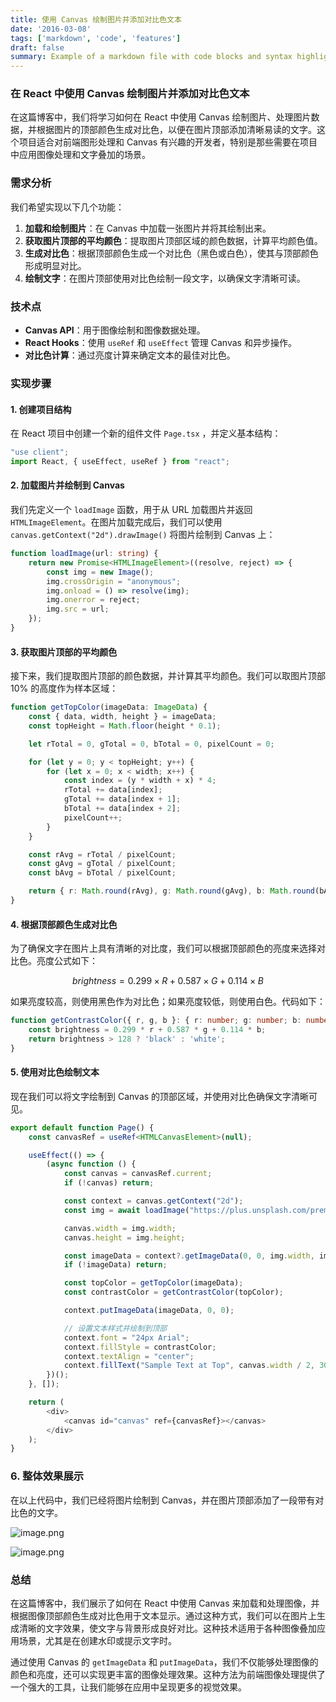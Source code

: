 ```yaml
---
title: 使用 Canvas 绘制图片并添加对比色文本
date: '2016-03-08'
tags: ['markdown', 'code', 'features']
draft: false
summary: Example of a markdown file with code blocks and syntax highlighting
---
```

### 在 React 中使用 Canvas 绘制图片并添加对比色文本

在这篇博客中，我们将学习如何在 React 中使用 Canvas 绘制图片、处理图片数据，并根据图片的顶部颜色生成对比色，以便在图片顶部添加清晰易读的文字。这个项目适合对前端图形处理和 Canvas 有兴趣的开发者，特别是那些需要在项目中应用图像处理和文字叠加的场景。

### 需求分析

我们希望实现以下几个功能：

1.  **加载和绘制图片**：在 Canvas 中加载一张图片并将其绘制出来。
2.  **获取图片顶部的平均颜色**：提取图片顶部区域的颜色数据，计算平均颜色值。
3.  **生成对比色**：根据顶部颜色生成一个对比色（黑色或白色），使其与顶部颜色形成明显对比。
4.  **绘制文字**：在图片顶部使用对比色绘制一段文字，以确保文字清晰可读。

### 技术点

*   **Canvas API**：用于图像绘制和图像数据处理。
*   **React Hooks**：使用 `useRef` 和 `useEffect` 管理 Canvas 和异步操作。
*   **对比色计算**：通过亮度计算来确定文本的最佳对比色。

### 实现步骤

#### 1. 创建项目结构

在 React 项目中创建一个新的组件文件 `Page.tsx`  ，并定义基本结构：

```typescript
"use client";
import React, { useEffect, useRef } from "react";
```

#### 2. 加载图片并绘制到 Canvas

我们先定义一个 `loadImage` 函数，用于从 URL 加载图片并返回 `HTMLImageElement`。在图片加载完成后，我们可以使用 `canvas.getContext("2d").drawImage()` 将图片绘制到 Canvas 上：

```typescript
function loadImage(url: string) {
    return new Promise<HTMLImageElement>((resolve, reject) => {
        const img = new Image();
        img.crossOrigin = "anonymous";
        img.onload = () => resolve(img);
        img.onerror = reject;
        img.src = url;
    });
}
```

#### 3. 获取图片顶部的平均颜色

接下来，我们提取图片顶部的颜色数据，并计算其平均颜色。我们可以取图片顶部 10% 的高度作为样本区域：

```typescript
function getTopColor(imageData: ImageData) {
    const { data, width, height } = imageData;
    const topHeight = Math.floor(height * 0.1);

    let rTotal = 0, gTotal = 0, bTotal = 0, pixelCount = 0;

    for (let y = 0; y < topHeight; y++) {
        for (let x = 0; x < width; x++) {
            const index = (y * width + x) * 4;
            rTotal += data[index];
            gTotal += data[index + 1];
            bTotal += data[index + 2];
            pixelCount++;
        }
    }

    const rAvg = rTotal / pixelCount;
    const gAvg = gTotal / pixelCount;
    const bAvg = bTotal / pixelCount;

    return { r: Math.round(rAvg), g: Math.round(gAvg), b: Math.round(bAvg) };
}
```

#### 4. 根据顶部颜色生成对比色

为了确保文字在图片上具有清晰的对比度，我们可以根据顶部颜色的亮度来选择对比色。亮度公式如下：

$$ brightness  = 0.299 \times R + 0.587 \times G + 0.114 \times B $$


如果亮度较高，则使用黑色作为对比色；如果亮度较低，则使用白色。代码如下：

```typescript
function getContrastColor({ r, g, b }: { r: number; g: number; b: number }) {
    const brightness = 0.299 * r + 0.587 * g + 0.114 * b;
    return brightness > 128 ? 'black' : 'white';
}
```

#### 5. 使用对比色绘制文本

现在我们可以将文字绘制到 Canvas 的顶部区域，并使用对比色确保文字清晰可见。

```typescript
export default function Page() {
    const canvasRef = useRef<HTMLCanvasElement>(null);

    useEffect(() => {
        (async function () {
            const canvas = canvasRef.current;
            if (!canvas) return;

            const context = canvas.getContext("2d");
            const img = await loadImage("https://plus.unsplash.com/premium_photo-1664474619075-644dd191935f?w=800&auto=format&fit=crop&q=60&ixlib=rb-4.0.3&ixid=M3wxMjA3fDB8MHxzZWFyY2h8MXx8aW1hZ2V8ZW58MHx8MHx8fDA%3D");

            canvas.width = img.width;
            canvas.height = img.height;

            const imageData = context?.getImageData(0, 0, img.width, img.height);
            if (!imageData) return;

            const topColor = getTopColor(imageData);
            const contrastColor = getContrastColor(topColor);

            context.putImageData(imageData, 0, 0);

            // 设置文本样式并绘制到顶部
            context.font = "24px Arial";
            context.fillStyle = contrastColor;
            context.textAlign = "center";
            context.fillText("Sample Text at Top", canvas.width / 2, 30);
        })();
    }, []);

    return (
        <div>
            <canvas id="canvas" ref={canvasRef}></canvas>
        </div>
    );
}
```

### 6. 整体效果展示

在以上代码中，我们已经将图片绘制到 Canvas，并在图片顶部添加了一段带有对比色的文字。

![image.png](https://p0-xtjj-private.juejin.cn/tos-cn-i-73owjymdk6/04f3dbca16604743851f746364d2ad1e~tplv-73owjymdk6-jj-mark-v1:0:0:0:0:5o6Y6YeR5oqA5pyv56S-5Yy6IEAgcHp6eg==:q75.awebp?policy=eyJ2bSI6MywidWlkIjoiMTM4MDY0MjMzNjAyNjgxMyJ9&rk3s=f64ab15b&x-orig-authkey=f32326d3454f2ac7e96d3d06cdbb035152127018&x-orig-expires=1734227728&x-orig-sign=9kaHDN838ZNoC4m8ZMsnsiRj8mI%3D)

![image.png](https://p0-xtjj-private.juejin.cn/tos-cn-i-73owjymdk6/1a302f1a77304c6e93b317e31a2c2b2d~tplv-73owjymdk6-jj-mark-v1:0:0:0:0:5o6Y6YeR5oqA5pyv56S-5Yy6IEAgcHp6eg==:q75.awebp?policy=eyJ2bSI6MywidWlkIjoiMTM4MDY0MjMzNjAyNjgxMyJ9&rk3s=f64ab15b&x-orig-authkey=f32326d3454f2ac7e96d3d06cdbb035152127018&x-orig-expires=1734227728&x-orig-sign=8NuyTjfJMUAS%2FYCNDzBAGMG4%2Frw%3D)

### 总结

在这篇博客中，我们展示了如何在 React 中使用 Canvas 来加载和处理图像，并根据图像顶部颜色生成对比色用于文本显示。通过这种方式，我们可以在图片上生成清晰的文字效果，使文字与背景形成良好对比。这种技术适用于各种图像叠加应用场景，尤其是在创建水印或提示文字时。

通过使用 Canvas 的 `getImageData` 和 `putImageData`，我们不仅能够处理图像的颜色和亮度，还可以实现更丰富的图像处理效果。这种方法为前端图像处理提供了一个强大的工具，让我们能够在应用中呈现更多的视觉效果。
